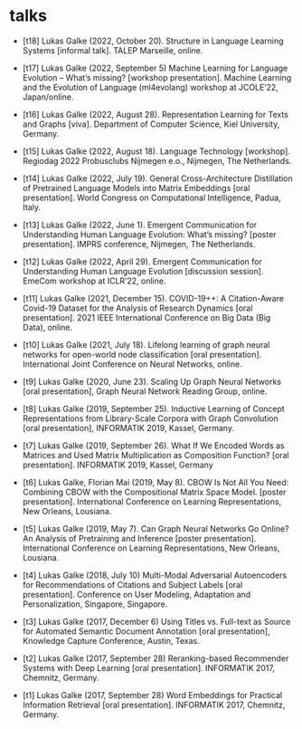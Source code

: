 # talks

- [t18] Lukas Galke (2022, October 20). Structure in Language Learning Systems [informal talk]. TALEP Marseille, online.

- [t17] Lukas Galke (2022, September 5) Machine Learning for Language Evolution -- What's missing? [workshop presentation]. Machine Learning and the Evolution of Language (ml4evolang) workshop at JCOLE'22, Japan/online.

- [t16] Lukas Galke (2022, August 28). Representation Learning for Texts and Graphs [viva]. Department of Computer Science, Kiel University, Germany.

- [t15] Lukas Galke (2022, August 18). Language Technology [workshop]. Regiodag 2022 Probusclubs Nijmegen e.o., Nijmegen, The Netherlands.

- [t14] Lukas Galke (2022, July 19). General Cross-Architecture Distillation of Pretrained Language Models into Matrix Embeddings [oral presentation]. World Congress on Computational Intelligence, Padua, Italy.

- [t13] Lukas Galke (2022, June 1). Emergent Communication for Understanding Human Language Evolution: What’s missing? [poster presentation]. IMPRS conference, Nijmegen, The Netherlands.

- [t12] Lukas Galke (2022, April 29). Emergent Communication for Understanding Human Language Evolution [discussion session]. EmeCom workshop at ICLR'22, online.

- [t11] Lukas Galke (2021, December 15). COVID-19++: A Citation-Aware Covid-19 Dataset for the Analysis of Research Dynamics [oral presentation]. 2021 IEEE International Conference on Big Data (Big Data), online.

- [t10] Lukas Galke (2021, July 18). Lifelong learning of graph neural networks for open-world node classification [oral presentation]. International Joint Conference on Neural Networks, online.

- [t9] Lukas Galke (2020, June 23). Scaling Up Graph Neural Networks [oral presentation], Graph Neural Network Reading Group, online.

- [t8] Lukas Galke (2019, September 25). Inductive Learning of Concept Representations from Library-Scale Corpora with Graph Convolution [oral presentation], INFORMATIK 2019, Kassel, Germany.

- [t7] Lukas Galke (2019, September 26). What If We Encoded Words as Matrices and Used Matrix Multiplication as Composition Function? [oral presentation]. INFORMATIK 2019, Kassel, Germany

- [t6] Lukas Galke, Florian Mai (2019, May 8). CBOW Is Not All You Need: Combining CBOW with the Compositional Matrix Space Model. [poster presentation]. International Conference on Learning Representations, New Orleans, Lousiana.

- [t5] Lukas Galke (2019, May 7). Can Graph Neural Networks Go Online? An Analysis of Pretraining and Inference [poster presentation]. International Conference on Learning Representations, New Orleans, Lousiana.

- [t4] Lukas Galke (2018, July 10) Multi-Modal Adversarial Autoencoders for Recommendations of Citations and Subject Labels [oral presentation]. Conference on User Modeling, Adaptation and Personalization, Singapore, Singapore.

- [t3] Lukas Galke (2017, December 6) Using Titles vs. Full-text as Source for Automated Semantic Document Annotation [oral presentation], Knowledge Capture Conference, Austin, Texas.

- [t2] Lukas Galke (2017, September 28) Reranking-based Recommender Systems with Deep Learning [oral presentation]. INFORMATIK 2017, Chemnitz, Germany.

- [t1] Lukas Galke (2017, September 28) Word Embeddings for Practical Information Retrieval [oral presentation]. INFORMATIK 2017, Chemnitz, Germany.
